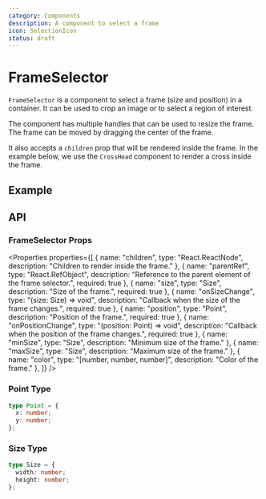 ```yaml
---
category: Components
description: A component to select a frame
icon: SelectionIcon
status: draft
---
```


# FrameSelector

`FrameSelector` is a component to select a frame (size and position) in a container.
It can be used to crop an image or to select a region of interest.

The component has multiple handles that can be used to resize the frame.
The frame can be moved by dragging the center of the frame.

It also accepts a `children` prop that will be rendered inside the frame. In the example below, we use the `CrossHead` component to render a cross inside the frame.

## Example

<Example name="FrameSelector" />

## API

### FrameSelector Props

<Properties properties={[
  { name: "children", type: "React.ReactNode", description: "Children to render inside the frame." },
  { name: "parentRef", type: "React.RefObject<HTMLElement>", description: "Reference to the parent element of the frame selector.", required: true },
  { name: "size", type: "Size", description: "Size of the frame.", required: true },
  { name: "onSizeChange", type: "(size: Size) => void", description: "Callback when the size of the frame changes.", required: true },
  { name: "position", type: "Point", description: "Position of the frame.", required: true },
  { name: "onPositionChange", type: "(position: Point) => void", description: "Callback when the position of the frame changes.", required: true },
  { name: "minSize", type: "Size", description: "Minimum size of the frame." },
  { name: "maxSize", type: "Size", description: "Maximum size of the frame." },
  { name: "color", type: "[number, number, number]", description: "Color of the frame." },
]} />

### Point Type

```ts
type Point = {
  x: number;
  y: number;
};
```

### Size Type

```ts
type Size = {
  width: number;
  height: number;
};
```